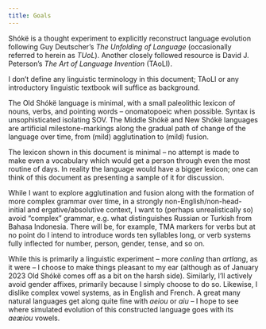 ```yaml
---
title: Goals
---
```


Shókë is a thought experiment to explicitly reconstruct language evolution following Guy Deutscher's
_The Unfolding of Language_ (occasionally referred to herein as _TUoL_). Another closely followed
resource is David J. Peterson's _The Art of Language Invention_ (TAoLI).

I don't define any linguistic terminology in this document; TAoLI or any introductory linguistic
textbook will suffice as background.

The Old Shókë language is minimal, with a small paleolithic lexicon of nouns, verbs, and pointing
words -- onomatopoeic when possible.  Syntax is unsophisticated isolating SOV.  The Middle Shókë and
New Shókë languages are artificial milestone-markings along the gradual path of change of the
language over time, from (mild) agglutination to (mild) fusion.

The lexicon shown in this document is minimal -- no attempt is made to make even a vocabulary which
would get a person through even the most routine of days. In reality the language would have a bigger
lexicon; one can think of this document as presenting a sample of it for discussion.

While I want to explore agglutination and fusion along with the formation of more complex grammar
over time, in a strongly non-English/non-head-initial and ergative/absolutive context, I want to
(perhaps unrealistically so) avoid "complex" grammar, e.g. what distinguishes Russian or Turkish
from Bahasa Indonesia.  There will be, for example, TMA markers for verbs but at no point do I
intend to introduce words ten syllables long, or verb systems fully inflected for number, person,
gender, tense, and so on.

While this is primarily a linguistic experiment -- more _conling_ than _artlang_, as it were -- I
choose to make things pleasant to my ear (although as of January 2023 Old Shókë comes off as a bit
on the harsh side). Similarly, I'll actively avoid gender affixes, primarily because I simply choose
to do so. Likewise, I dislike complex vowel systems, as in English and French. A great many natural
languages get along quite fine with _aeiou_ or _aiu_ -- I hope to see where simulated evolution of
this constructed language goes with its _ae&aelig;iou_ vowels.
